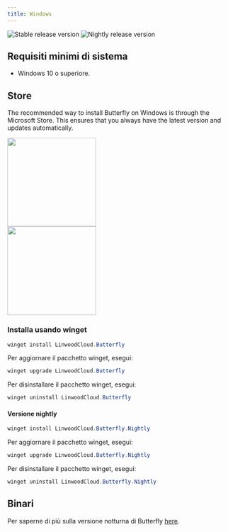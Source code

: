 ```yaml
---
title: Windows
---
```


![Stable release version](https://img.shields.io/badge/dynamic/yaml?color=c4840d&label=Stable&query=%24.version&url=https%3A%2F%2Fraw.githubusercontent.com%2FLinwoodDev%2Fbutterfly%2Fstable%2Fapp%2Fpubspec.yaml&style=for-the-badge)
![Nightly release version](https://img.shields.io/badge/dynamic/yaml?color=f7d28c&label=Nightly&query=%24.version&url=https%3A%2F%2Fraw.githubusercontent.com%2FLinwoodDev%2Fbutterfly%2Fnightly%2Fapp%2Fpubspec.yaml&style=for-the-badge)


## Requisiti minimi di sistema

- Windows 10 o superiore.

## Store

The recommended way to install Butterfly on Windows is through the Microsoft Store. This ensures that you always have the latest version and updates automatically.

<div class="dark:sl-hidden">
<a href="https://apps.microsoft.com/detail/9nb8293gbsnn?referrer=appbadge&launch=true&mode=full">
	<img src={MicrosoftLight.src} width="200"/>
</a>
</div>
<div class="light:sl-hidden">
<a href="https://apps.microsoft.com/detail/9nb8293gbsnn?referrer=appbadge&launch=true&mode=full">
	<img src={MicrosoftDark.src} width="200"/>
</a>
</div>

### Installa usando winget

```powershell
winget install LinwoodCloud.Butterfly
```

Per aggiornare il pacchetto winget, esegui:

```powershell
winget upgrade LinwoodCloud.Butterfly
```

Per disinstallare il pacchetto winget, esegui:

```powershell
winget uninstall LinwoodCloud.Butterfly
```

#### Versione nightly

```powershell
winget install LinwoodCloud.Butterfly.Nightly
```

Per aggiornare il pacchetto winget, esegui:

```powershell
winget upgrade LinwoodCloud.Butterfly.Nightly
```

Per disinstallare il pacchetto winget, esegui:

```powershell
winget uninstall LinwoodCloud.Butterfly.Nightly
```

## Binari

<Tabs>
<TabItem label="Stable">
  <CardGrid>
    <DownloadButton after="/downloads/post-windows" href="https://github.com/LinwoodDev/butterfly/releases/download/stable/linwood-butterfly-windows-setup-x86_64.exe" title="Setup (x86_64)"/>
    <DownloadButton after="/downloads/post-windows" href="https://github.com/LinwoodDev/butterfly/releases/download/stable/linwood-butterfly-windows-x86_64.zip" title="Portable (x86_64)"/>
  </CardGrid>
</TabItem>
<TabItem label="Nightly">
  <CardGrid>
    <DownloadButton after="/downloads/post-windows" href="https://github.com/LinwoodDev/butterfly/releases/download/nightly/linwood-butterfly-windows-setup-x86_64.exe" title="Setup (x86_64)"/>
    <DownloadButton after="/downloads/post-windows" href="https://github.com/LinwoodDev/butterfly/releases/download/nightly/linwood-butterfly-windows-x86_64.zip" title="Portable (x86_64)"/>
  </CardGrid>
</TabItem>
</Tabs>

Per saperne di più sulla versione notturna di Butterfly [here](/community/nightly).
